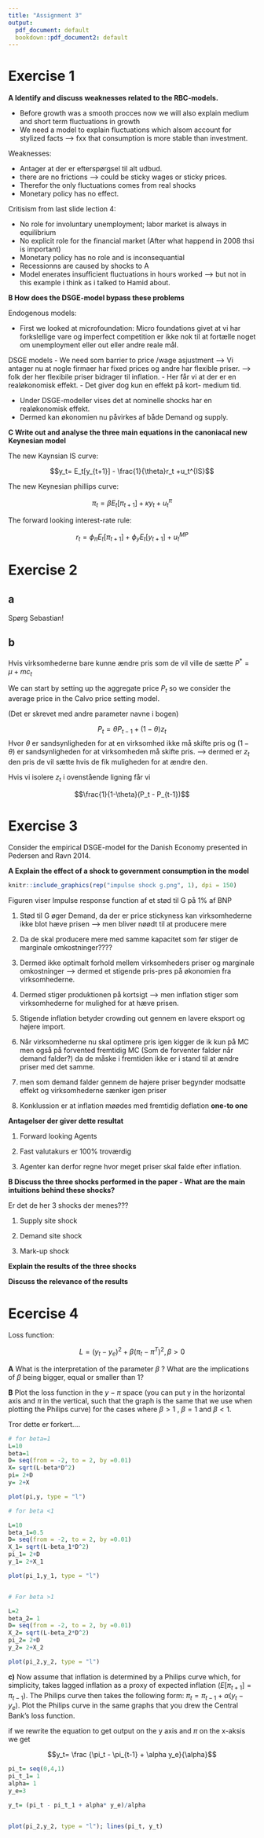 ```yaml
---
title: "Assignment 3"
output:
  pdf_document: default
  bookdown::pdf_document2: default
---
```


# Exercise 1

**A Identify and discuss weaknesses related to the RBC-models.**

- Before growth was a smooth procces now we will also explain medium and short term fluctuations in growth 
- We need a model to explain fluctuations which alsom account for stylized facts --> fxx that consumption is more stable than investment. 

Weaknesses: 

- Antager at der er efterspørgsel til alt udbud. 
- there are no frictions --> could be sticky wages or sticky prices. 
- Therefor the only fluctuations comes from real shocks 
- Monetary policy has no effect. 

Critisism from last slide lection 4:

- No role for involuntary unemployment; labor market is always in equilibrium 
- No explicit role for the financial market (After what happend in 2008 thsi is important)
- Monetary policy has no role and is inconsequantial
- Recessionns are caused by shocks to A
- Model enerates insufficient fluctuations in hours worked --> but not in this example i think as i talked to Hamid about. 

**B How does the DSGE-model bypass these problems**

Endogenous models:

- First we looked at microfoundation: Micro foundations givet at vi har forkslellige vare og imperfect competition er ikke nok til at fortælle noget om unemployment eller out eller andre reale mål. 


DSGE models
- We need som barrier to price /wage asjustment -->  Vi antager nu at nogle firmaer har fixed prices og andre har flexible priser. --> folk der her flexibile     priser bidrager til inflation. 
- Her får vi at der er en realøkonomisk effekt. 
- Det giver dog kun en effekt på kort- medium tid.  

- Under DSGE-modeller vises det at nominelle shocks har en realøkonomisk effekt. 
- Dermed kan økonomien nu påvirkes af både Demand og supply. 

**C Write out and analyse the three main equations in the canoniacal new Keynesian model**

The new Kaynsian IS curve:

$$y_t= E_t[y_{t+1}] - \frac{1}{\theta}r_t +u_t^{IS}$$


The new Keynesian phillips curve:

$$\pi_t = \beta E_t [\pi_{t+1}] + \kappa y_t + u^{\pi}_t$$

The forward looking interest-rate rule: 

$$r_t= \phi_\pi E_t [\pi_{t+1}] + \phi_y E_t[y_{t+1}] + u^{MP}_t$$


# Exercise 2

## a 

Spørg Sebastian!


## b

Hvis virksomhederne bare kunne ændre pris som de vil ville de sætte $P^*= \mu + mc_t$

We can start by setting up the aggregate price $P_t$ so we consider the average price in the Calvo price setting model. 

(Det er skrevet med andre parameter navne i bogen)

$$P_t= \theta P_{t-1} + (1- \theta)z_t $$
Hvor $\theta$ er sandsynligheden for at en virksomhed ikke må skifte pris og $(1-\theta)$ er sandsynligheden for at virksomheden må skifte pris. --> dermed er $z_t$ den pris de vil sætte hvis de fik muligheden for at ændre den. 

Hvis vi isolere $z_t$ i ovenstående ligning får vi 

$$\frac{1}{1-\theta}(P_t - P_{t-1})$$

# Exercise 3

Consider the empirical DSGE-model for the Danish Economy presented in Pedersen and Ravn 2014.

**A Explain the effect of a shock to government consumption in the model**

```r
knitr::include_graphics(rep("impulse shock g.png", 1), dpi = 150)
```

Figuren viser Impulse response function af et stød til G på 1% af BNP

1. Stød til G øger Demand, da der er price stickyness kan virksomhederne ikke blot hæve prisen --> men bliver nøødt til at producere mere 

2. Da de skal producere mere med samme kapacitet som før stiger de marginale omkostninger????

3. Dermed ikke optimalt forhold mellem virksomheders priser og marginale omkostninger --> dermed et stigende pris-pres på økonomien fra virksomhederne.

4. Dermed stiger produktionen på kortsigt --> men inflation stiger som virksomhederne for mulighed for at hæve prisen. 

5. Stigende inflation betyder crowding out gennem en lavere eksport og højere import. 

6. Når virksomhederne nu skal optimere pris igen kigger de ik kun på MC men også på forvented fremtidig MC (Som de forventer falder når demand falder?) da de måske i fremtiden ikke er i stand til at ændre priser med det samme. 

7. men som demand falder gennem de højere priser begynder modsatte effekt og virksomhederne sænker igen priser 

8. Konklussion er at inflation møødes med fremtidig deflation **one-to one**


**Antagelser der giver dette resultat**

1. Forward looking Agents 

2. Fast valutakurs er 100% troværdig

3. Agenter kan derfor regne hvor meget priser skal falde efter inflation. 


**B Discuss the three shocks performed in the paper - What are the main intuitions behind these shocks?**

Er det de her 3 shocks der menes???

1. Supply site shock

2. Demand site shock 

3. Mark-up shock

**Explain the results of the three shocks**

**Discuss the relevance of the results**




# Ecercise 4


Loss function: 

$$L= (y_t-y_e)^2 + \beta (\pi_t - \pi^T)^2,   \beta>0$$ 


**A** What is the interpretation of the parameter $\beta$ ? What are the implications of $\beta$ being bigger, equal or smaller than 1?


**B** Plot the loss function in the $y- \pi$ space (you can put y in the horizontal axis and $\pi$ in the vertical, such that the graph is the same that we use when plotting the Philips curve) for the cases where $\beta> 1$ , $\beta = 1$  and $\beta < 1$.



Tror dette er forkert....
```r
# for beta=1
L=10
beta=1
D= seq(from = -2, to = 2, by =0.01)
X= sqrt(L-beta*D^2)
pi= 2+D
y= 2+X

plot(pi,y, type = "l")

# for beta <1

L=10
beta_1=0.5
D= seq(from = -2, to = 2, by =0.01)
X_1= sqrt(L-beta_1*D^2)
pi_1= 2+D
y_1= 2+X_1

plot(pi_1,y_1, type = "l")


# For beta >1

L=2
beta_2= 1
D= seq(from = -2, to = 2, by =0.01)
X_2= sqrt(L-beta_2*D^2)
pi_2= 2+D
y_2= 2+X_2

plot(pi_2,y_2, type = "l")


```


**c)** Now assume that inflation is determined by a Philips curve which, for simplicity, takes lagged inflation as a proxy of expected inflation ($E[\pi_{t+1}] = \pi_{t−1}$). The Philips curve then takes the following form: $\pi_t = \pi_{t−1} + \alpha(y_t − y_e)$. Plot the Philips curve in the same graphs that you drew the Central Bank’s loss function.


if we rewrite the equation to get output on the y axis and $\pi$ on the x-aksis we get

$$y_t= \frac {\pi_t - \pi_{t-1} + \alpha y_e}{\alpha}$$
```r
pi_t= seq(0,4,1)
pi_t_1= 1
alpha= 1
y_e=3

y_t= (pi_t - pi_t_1 + alpha* y_e)/alpha


plot(pi_2,y_2, type = "l"); lines(pi_t, y_t)
```








